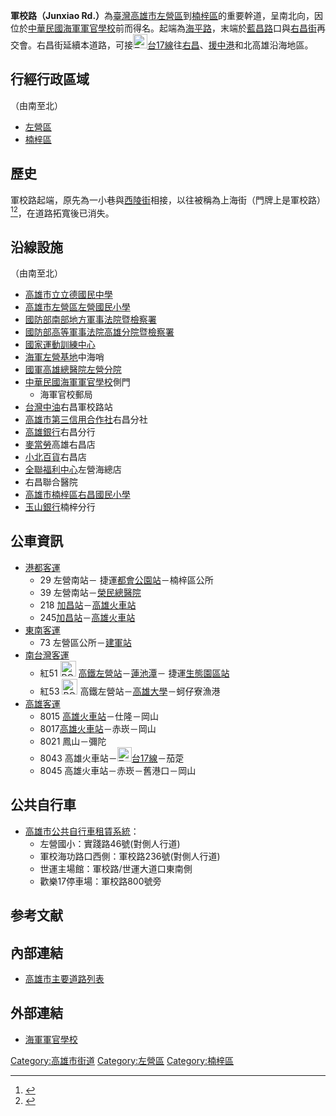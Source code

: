 {{Infobox TwRoad2|
|bgcolorh= 
|colorh=
|code=
|name=軍校路
|enname=Junxiao Rd.
|level=一般道路
|length=3
|sec=
|lastext=
|line=
|start=[[海平路|海平路]]
|end=[[右昌街|右昌街]]、[[藍昌路|藍昌路]]
|junc=[[實踐路_(高雄市)|實踐路]]、[[世運大道|世運大道]]、<br/>[[加昌路|加昌路]]
|img=軍校路與加昌路口.jpg|250px|置中
|cap=
|size=
|left=右昌街
|right=海平路
|leftlink=右昌街
|leftdirection=N
|rightlink=海平路
|rightdirection=S
|SN=
|SNtype=
|SNNum=
|SN2=
|SN2type=
|SN2Num=
|SN3=
|SN3type=
|SN3Num=
}}
'''軍校路（Junxiao Rd.）'''為[[臺灣|臺灣]][[高雄市|高雄市]][[左營區|左營區]]到[[楠梓區|楠梓區]]的重要幹道，呈南北向，因位於[[中華民國海軍軍官學校|中華民國海軍軍官學校]]前而得名。起端為[[海平路|海平路]]，末端於[[藍昌路|藍昌路]]口與[[右昌街|右昌街]]再交會。右昌街延續本道路，可接[[File:TW_PHW17.svg|23px]][[台17線|台17線]]往[[右昌|右昌]]、[[援中港|援中港]]和北高雄沿海地區。

== 行經行政區域 ==
（由南至北）
* [[左營區|左營區]]
* [[楠梓區|楠梓區]]

== 歷史 ==
{{expand-section}}
軍校路起端，原先為一小巷與[[西陵街|西陵街]]相接，以往被稱為上海街（門牌上是軍校路）<ref>{{cite web|author=高雄市教育網路|title=左營區-眷村林立，各省文物薈萃於斯|url=http://kaohsiung.kh.edu.tw/cities/takauo/zoyine_3/iterm16.htm|accessdate=2014-12-03|archive-date=2016-03-04|archive-url=https://web.archive.org/web/20160304105119/http://kaohsiung.kh.edu.tw/cities/takauo/zoyine_3/iterm16.htm|dead-url=no}}</ref><ref>{{cite web|author=顏怡今|title=遊歷舊城  大街小巷左營尋寶|url=http://kcginfo.kcg.gov.tw/Publish_Content.aspx?n=3D7C9BFC4F86BF4A&sms=FB76F1E6517A12DC&s=C526D22344F1DACE&chapt=172&sort=4|publisher=高雄畫報|access-date=2014-12-03|archive-date=2016-03-06|archive-url=https://web.archive.org/web/20160306071210/http://kcginfo.kcg.gov.tw/Publish_Content.aspx?n=3D7C9BFC4F86BF4A&sms=FB76F1E6517A12DC&s=C526D22344F1DACE&chapt=172&sort=4|dead-url=no}}</ref>，在道路拓寬後已消失。

== 沿線設施 ==
（由南至北）
* [[高雄市立立德國民中學|高雄市立立德國民中學]]
* [[高雄市左營區左營國民小學|高雄市左營區左營國民小學]]
* [[國防部南部地方軍事法院暨檢察署|國防部南部地方軍事法院暨檢察署]]
* [[國防部高等軍事法院高雄分院暨檢察署|國防部高等軍事法院高雄分院暨檢察署]]
* [[國家運動訓練中心|國家運動訓練中心]]
* [[海軍左營基地|海軍左營基地]]中海哨
* [[國軍高雄總醫院|國軍高雄總醫院左營分院]]
* [[中華民國海軍軍官學校|中華民國海軍軍官學校]]側門
** 海軍官校郵局
* [[台灣中油|台灣中油]]右昌軍校路站
* [[高雄市第三信用合作社|高雄市第三信用合作社]]右昌分社
* [[高雄銀行|高雄銀行]]右昌分行
* [[麥當勞|麥當勞]]高雄右昌店
* [[小北百貨|小北百貨]]右昌店
* [[全聯福利中心|全聯福利中心]]左營海總店
* 右昌聯合醫院
* [[高雄市楠梓區右昌國民小學|高雄市楠梓區右昌國民小學]]
* [[玉山銀行|玉山銀行]]楠梓分行

== 公車資訊 ==
* [[港都客運|港都客運]]
** 29 左營南站－<!-- 注释出：[[File:Kaohsiung_Metro_Logo(Logo_Only).svg|23px]] -->捷運[[都會公園站_(臺灣)|都會公園站]]－楠梓區公所
** 39 左營南站－[[高雄榮民總醫院|榮民總醫院]]
** 218 [[加昌站_(公車)|加昌站]]－[[高雄火車站|高雄火車站]]
** 245[[加昌站_(公車)|加昌站]]－[[高雄火車站|高雄火車站]]
* [[東南客運|東南客運]]
** 73 左營區公所－[[建軍站|建軍站]]
* [[南台灣客運|南台灣客運]]
** 紅51 [[File:ROC_Taiwan_Railways_Administration_Logo.svg|25px]]<!-- 注释出：[[File:Kaohsiung_Metro_Logo(Logo_Only).svg|25px]] --><!-- 注释出：[[File:THSR_no_text.svg|32px]] -->[[新左營車站|高鐵左營站]]－[[蓮池潭|蓮池潭]]－<!-- 注释出：[[File:Kaohsiung_Metro_Logo(Logo_Only).svg|25px]] -->捷運[[生態園區站|生態園區站]]
** 紅53 [[File:ROC_Taiwan_Railways_Administration_Logo.svg|25px]]<!-- 注释出：[[File:Kaohsiung_Metro_Logo(Logo_Only).svg|25px]] --><!-- 注释出：[[File:THSR_no_text.svg|32px]] -->高鐵左營站－[[高雄大學|高雄大學]]－蚵仔寮漁港
* [[高雄客運|高雄客運]]
** 8015 [[高雄火車站|高雄火車站]]－仕隆－岡山
** 8017[[高雄火車站|高雄火車站]]－赤崁－岡山
** 8021 鳳山－彌陀
** 8043 高雄火車站－[[File:TW_PHW17.svg|23px]][[台17線|台17線]]－茄萣
** 8045 高雄火車站－赤崁－舊港口－岡山

== 公共自行車 ==
* [[高雄市公共自行車租賃系統|高雄市公共自行車租賃系統]]：
** 左營國小：實踐路46號(對側人行道)
** 軍校海功路口西側：軍校路236號(對側人行道)
** 世運主場館：軍校路/世運大道口東南側
** 歡樂17停車場：軍校路800號旁

==参考文献==
{{reflist}}

== 內部連結 ==
* [[高雄市主要道路列表|高雄市主要道路列表]]

== 外部連結 ==
* [http://www.cna.edu.tw 海軍軍官學校] {{Wayback|url=http://www.cna.edu.tw/ |date=20101207122514 }}

{{高雄市重要道路}}


[[Category:高雄市街道|Category:高雄市街道]]
[[Category:左營區|Category:左營區]]
[[Category:楠梓區|Category:楠梓區]]